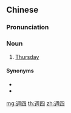 {{also|周四}}
==Chinese==
{{zh-forms|s=周四}}

===Pronunciation===
{{zh-pron
|m=zhōusì
|c=zau1 sei3
|cat=n
}}

===Noun===
{{zh-noun}}

# [[Thursday]]

====Synonyms====
* {{zh-l|禮拜四}}
* {{zh-l|星期四}}

{{zh-cat|Days of the week}}

[[mg:週四]]
[[th:週四]]
[[zh:週四]]
